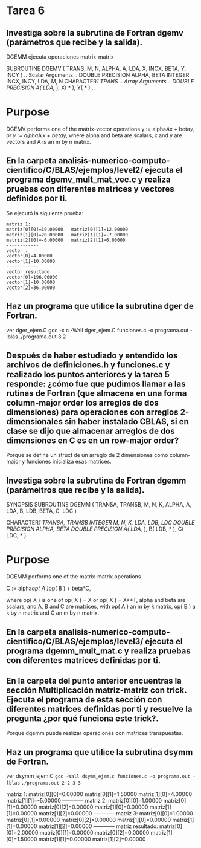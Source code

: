 # Tarea 6

## Investiga sobre la subrutina de Fortran dgemv (parámetros que recibe y la salida).

DGEMM ejecuta operaciones matrix-matrix

SUBROUTINE DGEMV ( TRANS, M, N, ALPHA, A, LDA, X, INCX, BETA, Y, INCY )
.. Scalar Arguments ..
DOUBLE PRECISION   ALPHA, BETA
INTEGER            INCX, INCY, LDA, M, N
CHARACTER*1        TRANS
.. Array Arguments ..
DOUBLE PRECISION   A( LDA, * ), X( * ), Y( * )
..


Purpose
=======
DGEMV  performs one of the matrix-vector operations
y := alpha*A*x + beta*y,   or   y := alpha*A'*x + beta*y, where alpha and beta are scalars, x and y are vectors and A is an m by n matrix.



## En la carpeta analisis-numerico-computo-cientifico/C/BLAS/ejemplos/level2/ ejecuta el programa dgemv_mult_mat_vec.c y realiza pruebas con diferentes matrices y vectores definidos por ti.

Se ejecutó la siguiente prueba:

    matriz 1:
    matriz[0][0]=19.00000   matriz[0][1]=12.00000
    matriz[1][0]=20.00000   matriz[1][1]=-7.00000
    matriz[2][0]=-6.00000   matriz[2][1]=6.00000
    ------------
    vector :
    vector[0]=4.00000
    vector[1]=10.00000
    ------------
    vector resultado:
    vector[0]=196.00000
    vector[1]=10.00000
    vector[2]=36.00000


## Haz un programa que utilice la subrutina dger de Fortran.

ver dger_ejem.C
gcc -x c -Wall dger_ejem.C funciones.c -o programa.out -lblas 
./programa.out 3 2

## Después de haber estudiado y entendido los archivos de definiciones.h y funciones.c y realizado los puntos anteriores y la tarea 5 responde: ¿cómo fue que pudimos llamar a las rutinas de Fortran (que almacena en una forma column-major order los arreglos de dos dimensiones) para operaciones con arreglos 2-dimensionales sin haber instalado CBLAS, si en clase se dijo que almacenar arreglos de dos dimensiones en C es en un row-major order?

Porque se define un struct de un arreglo de 2 dimensiones como column-major y funciones inicializa esas matrices.

## Investiga sobre la subrutina de Fortran dgemm (parámeitros que recibe y la salida).


SYNOPSIS
SUBROUTINE DGEMM ( TRANSA, TRANSB, M, N, K, ALPHA, A, LDA, B, LDB, BETA, C, LDC )

CHARACTER*1  TRANSA, TRANSB
INTEGER      M, N, K, LDA, LDB, LDC
DOUBLE       PRECISION ALPHA, BETA
DOUBLE       PRECISION A( LDA, * ), B( LDB, * ), C( LDC, * )

Purpose
=======
DGEMM  performs one of the matrix-matrix operations

C := alpha*op( A )*op( B ) + beta*C,

where  op( X ) is one of op( X ) = X   or   op( X ) = X**T,
     alpha and beta are scalars, and A, B and C are matrices, with op( A )
      an m by k matrix,  op( B )  a  k by n matrix and  C an m by n matrix.


## En la carpeta analisis-numerico-computo-cientifico/C/BLAS/ejemplos/level3/ ejecuta el programa dgemm_mult_mat.c y realiza pruebas con diferentes matrices definidas por ti.


## En la carpeta del punto anterior encuentras la sección Multiplicación matriz-matriz con trick. Ejecuta el programa de esta sección con diferentes matrices definidas por ti y resuelve la pregunta ¿por qué funciona este trick?.

Porque dgemm puede realizar operaciones con matrices transpuestas. 

## Haz un programa que utilice la subrutina dsymm de Fortran.

ver dsymm_ejem.C
`gcc -Wall dsymm_ejem.c funciones.c -o programa.out -lblas`
`./programa.out 2 2 3 3`

matriz 1:
matriz[0][0]=0.00000    matriz[0][1]=1.50000
matriz[1][0]=4.00000    matriz[1][1]=-5.00000
------------
matriz 2:
matriz[0][0]=1.00000    matriz[0][1]=0.00000    matriz[0][2]=0.00000
matriz[1][0]=0.00000    matriz[1][1]=0.00000    matriz[1][2]=0.00000
------------
matriz 3:
matriz[0][0]=1.00000    matriz[0][1]=0.00000    matriz[0][2]=0.00000
matriz[1][0]=0.00000    matriz[1][1]=0.00000    matriz[1][2]=0.00000
------------
matriz resultado:
matriz[0][0]=2.00000    matriz[0][1]=0.00000    matriz[0][2]=0.00000
matriz[1][0]=1.50000    matriz[1][1]=0.00000    matriz[1][2]=0.00000




